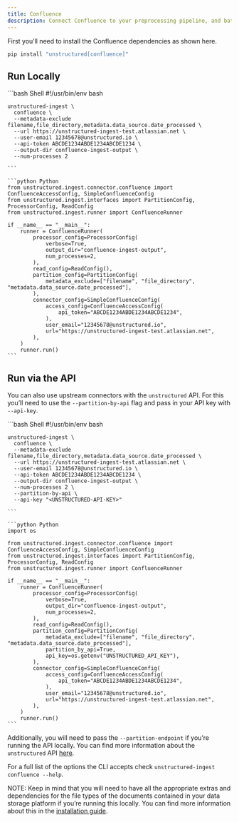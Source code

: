 ```yaml
---
title: Confluence
description: Connect Confluence to your preprocessing pipeline, and batch process all your documents using `unstructured-ingest` to store structured outputs locally on your filesystem.
---
```


First you’ll need to install the Confluence dependencies as shown here.

```bash
pip install "unstructured[confluence]"

```


## Run Locally

<CodeGroup>
    ```bash Shell
    #!/usr/bin/env bash
    
    unstructured-ingest \
      confluence \
      --metadata-exclude filename,file_directory,metadata.data_source.date_processed \
      --url https://unstructured-ingest-test.atlassian.net \
      --user-email 12345678@unstructured.io \
      --api-token ABCDE1234ABDE1234ABCDE1234 \
      --output-dir confluence-ingest-output \
      --num-processes 2
    
    ```
    
    ```python Python
    from unstructured.ingest.connector.confluence import ConfluenceAccessConfig, SimpleConfluenceConfig
    from unstructured.ingest.interfaces import PartitionConfig, ProcessorConfig, ReadConfig
    from unstructured.ingest.runner import ConfluenceRunner
    
    if __name__ == "__main__":
        runner = ConfluenceRunner(
            processor_config=ProcessorConfig(
                verbose=True,
                output_dir="confluence-ingest-output",
                num_processes=2,
            ),
            read_config=ReadConfig(),
            partition_config=PartitionConfig(
                metadata_exclude=["filename", "file_directory", "metadata.data_source.date_processed"],
            ),
            connector_config=SimpleConfluenceConfig(
                access_config=ConfluenceAccessConfig(
                    api_token="ABCDE1234ABDE1234ABCDE1234",
                ),
                user_email="12345678@unstructured.io",
                url="https://unstructured-ingest-test.atlassian.net",
            ),
        )
        runner.run()
    ```    
    
</CodeGroup>

## Run via the API

You can also use upstream connectors with the `unstructured` API. For this you’ll need to use the `--partition-by-api` flag and pass in your API key with `--api-key`.

<CodeGroup>
    ```bash Shell
    #!/usr/bin/env bash
    
    unstructured-ingest \
      confluence \
      --metadata-exclude filename,file_directory,metadata.data_source.date_processed \
      --url https://unstructured-ingest-test.atlassian.net \
      --user-email 12345678@unstructured.io \
      --api-token ABCDE1234ABDE1234ABCDE1234 \
      --output-dir confluence-ingest-output \
      --num-processes 2 \
      --partition-by-api \
      --api-key "<UNSTRUCTURED-API-KEY>"
    
    ```
    
    ```python Python
    import os
    
    from unstructured.ingest.connector.confluence import ConfluenceAccessConfig, SimpleConfluenceConfig
    from unstructured.ingest.interfaces import PartitionConfig, ProcessorConfig, ReadConfig
    from unstructured.ingest.runner import ConfluenceRunner
    
    if __name__ == "__main__":
        runner = ConfluenceRunner(
            processor_config=ProcessorConfig(
                verbose=True,
                output_dir="confluence-ingest-output",
                num_processes=2,
            ),
            read_config=ReadConfig(),
            partition_config=PartitionConfig(
                metadata_exclude=["filename", "file_directory", "metadata.data_source.date_processed"],
                partition_by_api=True,
                api_key=os.getenv("UNSTRUCTURED_API_KEY"),
            ),
            connector_config=SimpleConfluenceConfig(
                access_config=ConfluenceAccessConfig(
                    api_token="ABCDE1234ABDE1234ABCDE1234",
                ),
                user_email="12345678@unstructured.io",
                url="https://unstructured-ingest-test.atlassian.net",
            ),
        )
        runner.run()
    ```   
</CodeGroup> 

Additionally, you will need to pass the `--partition-endpoint` if you’re running the API locally. You can find more information about the `unstructured` API [here](https://github.com/Unstructured-IO/unstructured-api).

For a full list of the options the CLI accepts check `unstructured-ingest confluence --help`.

NOTE: Keep in mind that you will need to have all the appropriate extras and dependencies for the file types of the documents contained in your data storage platform if you’re running this locally. You can find more information about this in the [installation guide](/installation/overview).
